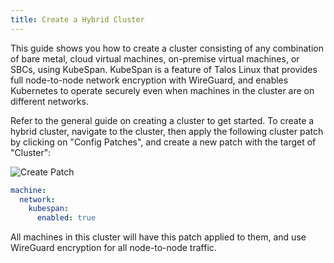 ```yaml
---
title: Create a Hybrid Cluster
---
```


This guide shows you how to create a cluster consisting of any combination of bare metal, cloud virtual machines, on-premise virtual machines, or SBCs, using KubeSpan. KubeSpan is a feature of Talos Linux that provides full node-to-node network encryption with WireGuard, and enables Kubernetes to operate securely even when machines in the cluster are on different networks.

Refer to the general guide on creating a cluster to get started. To create a hybrid cluster, navigate to the cluster, then apply the following cluster patch by clicking on "Config Patches", and create a new patch with the target of "Cluster":

<img src="./images/create-a-hybrid-cluster-create-patch-kubescan-enabled.png" alt="Create Patch"/>

```yaml
machine:
  network:
    kubespan:
      enabled: true
```

All machines in this cluster will have this patch applied to them, and use WireGuard encryption for all node-to-node traffic.
